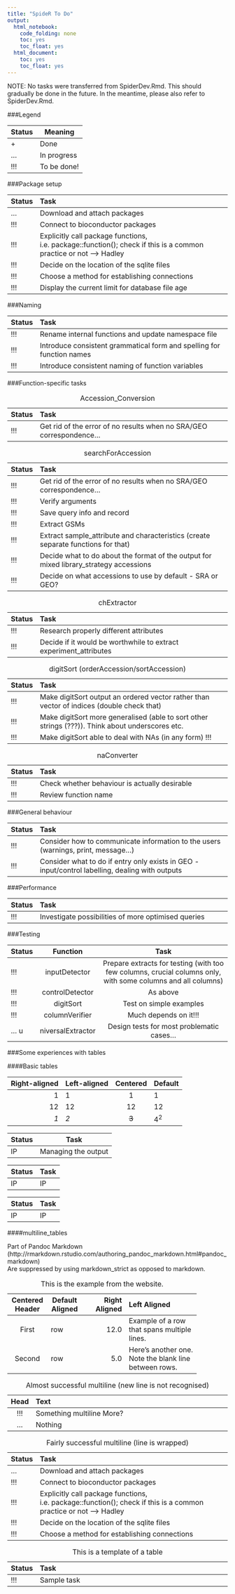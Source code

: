 ```yaml
---
title: "SpideR To Do"
output:
  html_notebook:
    code_folding: none
    toc: yes
    toc_float: yes
  html_document:
    toc: yes
    toc_float: yes
---
```


NOTE: No tasks were transferred from SpiderDev.Rmd. This should gradually be done in the future.
In the meantime, please also refer to SpiderDev.Rmd.  

###Legend

|Status|Meaning|
|-|-|
|+|Done|
|...|In progress|
|!!!|To be done!|



###Package setup


----------------------------------------------------------------------------------------------------------------------
Status Task
------ ---------------------------------------------------------------------------------------------------------------
 ...   Download and attach packages

 !!!   Connect to bioconductor packages

 !!!   Explicitly call package functions, i.e. package::function(); check if this is a common practice or not --> Hadley

 !!!   Decide on the location of the sqlite files

 !!!   Choose a method for establishing connections

 !!!   Display the current limit for database file age
----------------------------------------------------------------------------------------------------------------------




###Naming

----------------------------------------------------------------------------------------------------------------------
Status Task
------ ---------------------------------------------------------------------------------------------------------------
 !!!   Rename internal functions and update namespace file

 !!!   Introduce consistent grammatical form and spelling for function names

 !!!   Introduce consistent naming of function variables
----------------------------------------------------------------------------------------------------------------------


###Function-specific tasks



----------------------------------------------------------------------------------------------------------------------
Status Task
------ ---------------------------------------------------------------------------------------------------------------
 !!!   Get rid of the error of no results when no SRA/GEO correspondence...
----------------------------------------------------------------------------------------------------------------------

: Accession_Conversion


----------------------------------------------------------------------------------------------------------------------
Status Task
------ ---------------------------------------------------------------------------------------------------------------
 !!!   Get rid of the error of no results when no SRA/GEO correspondence...

 !!!   Verify arguments

 !!!   Save query info and record

 !!!   Extract GSMs

 !!!   Extract sample_attribute and characteristics (create separate functions for that)

 !!!   Decide what to do about the format of the output for mixed library_strategy accessions

 !!!   Decide on what accessions to use by default - SRA or GEO?

----------------------------------------------------------------------------------------------------------------------

: searchForAccession


----------------------------------------------------------------------------------------------------------------------
Status Task
------ ---------------------------------------------------------------------------------------------------------------
 !!!   Research properly different attributes

 !!!   Decide if it would be worthwhile to extract experiment_attributes
----------------------------------------------------------------------------------------------------------------------

: chExtractor

----------------------------------------------------------------------------------------------------------------------
Status Task
------ ---------------------------------------------------------------------------------------------------------------
 !!!   Make digitSort output an ordered vector rather than vector of indices (double check that)

 !!!   Make digitSort more generalised (able to sort other strings (???)). Think about underscores etc.

 !!!   Make digitSort able to deal with NAs (in any form) !!!
----------------------------------------------------------------------------------------------------------------------

: digitSort (orderAccession/sortAccession)


----------------------------------------------------------------------------------------------------------------------
Status Task
------ ---------------------------------------------------------------------------------------------------------------
 !!!   Check whether behaviour is actually desirable

 !!!   Review function name
----------------------------------------------------------------------------------------------------------------------

: naConverter





###General behaviour

----------------------------------------------------------------------------------------------------------------------
Status Task
------ ---------------------------------------------------------------------------------------------------------------
 !!!   Consider how to communicate information to the users (warnings, print, message...)

 !!!   Consider what to do if entry only exists in GEO - input/control labelling, dealing with outputs 
----------------------------------------------------------------------------------------------------------------------



###Performance

----------------------------------------------------------------------------------------------------------------------
Status Task
------ ---------------------------------------------------------------------------------------------------------------
 !!!   Investigate possibilities of more optimised queries
----------------------------------------------------------------------------------------------------------------------



###Testing

-----------------------------------------------------------------------------------------------------------------------
Status    Function        Task
------ ----------------- ----------------------------------------------------------------------------------------------
 !!!    inputDetector     Prepare extracts for testing (with too few columns, crucial columns only, with some columns and all columns)

 !!!    controlDetector   As above

 !!!      digitSort       Test on simple examples

 !!!    columnVerifier    Much depends on it!!!

 ...  universalExtractor  Design tests for most problematic cases...
-----------------------------------------------------------------------------------------------------------------------


  

###Some experiences with tables

####Basic tables

| Right-aligned | Left-aligned | Centered | Default |
|-:|:-|:-:|-|
|1|1|1|1|
|12|12|12|12| 
|*1*|_2_|~~3~~|4^2^|


|Status|Task|
|-|-----------|
|IP|Managing the output|

|Status|Task|
|-|-----------|
|IP|IP|

|Status|Task|
|-|-|
|IP|IP|



####multiline_tables

Part of Pandoc Markdown 
(http://rmarkdown.rstudio.com/authoring_pandoc_markdown.html#pandoc_markdown)  
Are suppressed by using markdown_strict as opposed to markdown.

-------------------------------------------------------------
 Centered   Default           Right Left
  Header    Aligned         Aligned Aligned
----------- ------- --------------- -------------------------
   First    row                12.0 Example of a row that
                                    spans multiple lines.

  Second    row                 5.0 Here's another one. Note
                                    the blank line between
                                    rows.
-------------------------------------------------------------

Table: This is the example from the website.




---------------------------------------------------------------------------------------------
 Head  Text
------ --------------------------------------------------------------------------------------
 !!!   Something multiline
       More?

 ...   Nothing
---------------------------------------------------------------------------------------------

: Almost successful multiline (new line is not recognised)




--------------------------------------------------------------------------------------------------------------------
Status Task
------ -------------------------------------------------------------------------------------------------------------
 ...   Download and attach packages

 !!!   Connect to bioconductor packages

 !!!   Explicitly call package functions, i.e. package::function(); check if this is a common practice or not --> Hadley

 !!!   Decide on the location of the sqlite files

 !!!   Choose a method for establishing connections
----------------------------------------------------------------------------------------------------------------------

: Fairly successful multiline (line is wrapped)




----------------------------------------------------------------------------------------------------------------------
Status Task
------ ---------------------------------------------------------------------------------------------------------------
 !!!   Sample task
----------------------------------------------------------------------------------------------------------------------

: This is a template of a table



